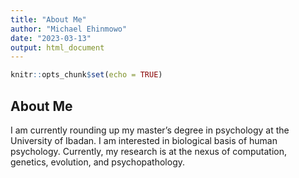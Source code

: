 ```yaml
---
title: "About Me"
author: "Michael Ehinmowo"
date: "2023-03-13"
output: html_document
---
```


```r
knitr::opts_chunk$set(echo = TRUE)
```
## About Me

I am currently rounding up my master's degree in psychology at the University of Ibadan. I am interested in biological basis of human psychology. Currently, my research is at the nexus of computation, genetics, evolution, and psychopathology. 